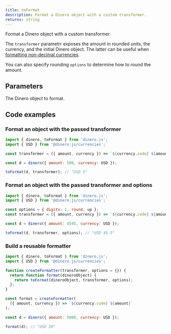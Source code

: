 ```yaml
---
title: toFormat
description: Format a Dinero object with a custom transformer.
returns: string
---
```


Format a Dinero object with a custom transformer.

The `transformer` parametrr exposes the amount in rounded units, the currency, and the initial Dinero object. The latter can be useful when [formatting non-decimal currencies](/docs/advanced/formatting-non-decimal-currencies).

You can also specify rounding `options` to determine how to round the amount.

## Parameters

<Parameters>

<Parameter name="dineroObject" type="Dinero<TAmount>" required={true}>

The Dinero object to format.

</Parameter>

</Parameters>

## Code examples

### Format an object with the passed transformer

```js
import { dinero, toFormat } from 'dinero.js';
import { USD } from '@dinero.js/currencies';

const transformer = ({ amount, currency }) => `${currency.code} ${amount}`;

const d = dinero({ amount: 500, currency: USD });

toFormat(d, transformer); // "USD 5"
```

### Format an object with the passed transformer and options

```js
import { dinero, toFormat } from 'dinero.js';
import { USD } from '@dinero.js/currencies';

const options = { digits: 1, round: up };
const transformer = ({ amount, currency }) => `${currency.code} ${amount}`;

const d = dinero({ amount: 4545, currency: USD });

toFormat(d, transformer, options); // "USD 45.5"
```

### Build a reusable formatter

```js
import { dinero, toFormat } from 'dinero.js';
import { USD } from '@dinero.js/currencies';

function createFormatter(transformer, options = {}) {
  return function format(dineroObject) {
    return toFormat(dineroObject, transformer, options);
  };
}

const format = createFormatter(
  ({ amount, currency }) => `${currency.code} ${amount}`
);

const d = dinero({ amount: 5000, currency: USD });

format(d); // "USD 50"
```
